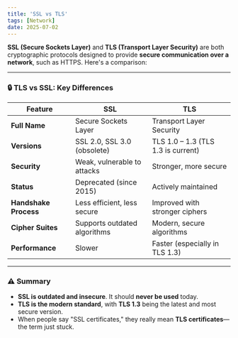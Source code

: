 ```yaml
---
title: 'SSL vs TLS'
tags: [Network]
date: 2025-07-02
---
```


**SSL (Secure Sockets Layer)** and **TLS (Transport Layer Security)** are both cryptographic protocols designed to provide **secure communication over a network**, such as HTTPS. Here's a comparison:

---

### 🔒 TLS vs SSL: Key Differences

| Feature               | SSL                          | TLS                                |
| --------------------- | ---------------------------- | ---------------------------------- |
| **Full Name**         | Secure Sockets Layer         | Transport Layer Security           |
| **Versions**          | SSL 2.0, SSL 3.0 (obsolete)  | TLS 1.0 – 1.3 (TLS 1.3 is current) |
| **Security**          | Weak, vulnerable to attacks  | Stronger, more secure              |
| **Status**            | Deprecated (since 2015)      | Actively maintained                |
| **Handshake Process** | Less efficient, less secure  | Improved with stronger ciphers     |
| **Cipher Suites**     | Supports outdated algorithms | Modern, secure algorithms          |
| **Performance**       | Slower                       | Faster (especially in TLS 1.3)     |

---

### ⚠️ Summary

- **SSL is outdated and insecure**. It should **never be used** today.
- **TLS is the modern standard**, with **TLS 1.3** being the latest and most secure version.
- When people say "SSL certificates," they really mean **TLS certificates**—the term just stuck.
